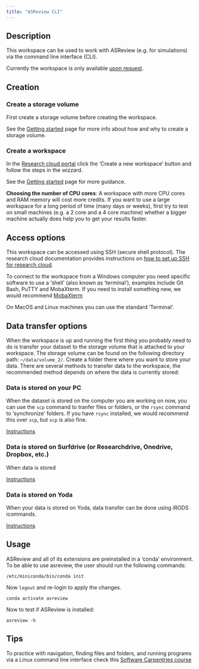 ```yaml
--- 
title: "ASReview CLI"
---
```


## Description
This workspace can be used to work with ASReview (e.g. for simulations) via the command line interface (CLI).

Currently the workspace is only available [upon request](../contact.qmd).

## Creation

### Create a storage volume
First create a storage volume before creating the workspace.

See the [Getting started](../getting-started.qmd#create-storage-volume) page for more info about how and why to create a storage volume.

### Create a workspace

In the [Research cloud portal](https://surfresearchcloud.nl) click the 'Create a new workspace' button and follow the steps in the wizzard.

See the [Getting started](../getting-started.qmd#create-a-workspace) page for more guidance.

**Choosing the number of CPU cores**: A workspace with more CPU cores and RAM memory will cost more credits. If you want to use a large workspace for a long period of time (many days or weeks), first try to test on small machines (e.g. a 2 core and a 4 core machine) whether a bigger machine actually does help you to get your results faster.

## Access options
This workspace can be accessed using SSH (secure shell protocol). The research cloud documentation provides instructions on [how to set up SSH for research cloud](https://servicedesk.surf.nl/wiki/display/WIKI/Log+in+to+your+workspace#Logintoyourworkspace-AccessaworkspacewithSSH).

To connect to the workspace from a Windows computer you need specific software to use a 'shell' (also known as 'terminal'), examples include Git Bash, PuTTY and MobaXterm. If you need to install something new, we would recommend [MobaXterm](https://mobaxterm.mobatek.net/)

On MacOS and Linux machines you can use the standard 'Terminal'.

## Data transfer options

When the workspace is up and running the first thing you probably need to do is transfer your dataset to the storage volume that is attached to your workspace. The storage volume can be found on the following directory path: `~/data/volume_2/`. Create a folder there where you want to store your data. There are several methods to transfer data to the workspace, the recommended method depends on where the data is currently stored:

### Data is stored on your PC
When the dataset is stored on the computer you are working on now, you can use the `scp` command to tranfer files or folders, or the `rsync` command to 'synchronize' folders. If you have `rsync` installed, we would recommend this over `scp`, but `scp` is also fine.

[Instructions](../manuals/ssh-data-transfer-methods.qmd)

### Data is stored on Surfdrive (or Researchdrive, Onedrive, Dropbox, etc.)
When data is stored

[Instructions](../manuals/rclone-researchcloud.qmd)

### Data is stored on Yoda

When your data is stored on Yoda, data transfer can be done using iRODS icommands.

[Instructions](../manuals/icommands.qmd)


## Usage

ASReview and all of its extensions are preinstalled in a 'conda' environment. To be able to use asreview, the user should run the following commands:

`/etc/miniconda/bin/conda init`

Now `logout` and re-login to apply the changes.

`conda activate asreview`

Now to test if ASReview is installed:

`asreview -h`

## Tips

To practice with navigation, finding files and folders, and running programs via a Linux command line interface check this [Software Carpentries course](https://swcarpentry.github.io/shell-novice/)
